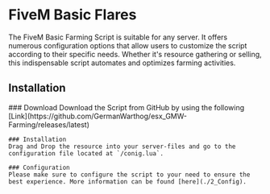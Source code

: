 
# FiveM Basic Flares

The FiveM Basic Farming Script is suitable for any server. It offers numerous configuration options that allow users to customize the script according to their specific needs. Whether it's resource gathering or selling, this indispensable script automates and optimizes farming activities.

## Installation

<Steps>
    ### Download
    Download the Script from GitHub by using the following [Link](https://github.com/GermanWarthog/esx_GMW-Farming/releases/latest)

    ### Installation
    Drag and Drop the resource into your server-files and go to the configuration file located at `/conig.lua`.

    ### Configuration
    Please make sure to configure the script to your need to ensure the best experience. More information can be found [here](./2_Config).
</Steps>